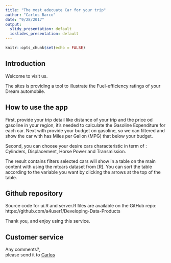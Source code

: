 ```yaml
---
title: "The most adecuate Car for your trip"
author: "Carlos Barco"
date: "9/28/2017"
output:
  slidy_presentation: default
  ioslides_presentation: default
---
```


```r
knitr::opts_chunk$set(echo = FALSE)
```

## Introduction

Welcome to visit us.

The sites is providing a tool to illustrate the Fuel-efficiency ratings of your Dream automobile.

## How to use the app

First, provide your trip detail like distance of your trip and the price od gasoline in your region, it's needed to calculate the Gasoline Expenditure for each car. Next with provide your budget on gasoline, so we can filtered and show the car with has Miles per Gallon (MPG) that below your budget.

Second, you can choose your desire cars characteristic in term of : Cylinders, Displacement, Horse Power and Transmission. 

The result contains filters selected cars will show in a table on the main content with using the mtcars dataset from [R].
You can sort the table according to the variable you want by clicking the arrows at the top of the table.

## Github repository

Source code for ui.R and server.R files are available on the GitHub repo: https://github.com/a4user1/Developing-Data-Products
  
  
Thank you, and enjoy using this service.  

## Customer service  
Any comments?,  
please send it to [Carlos](carlosbarcoblanco@icloud.com)